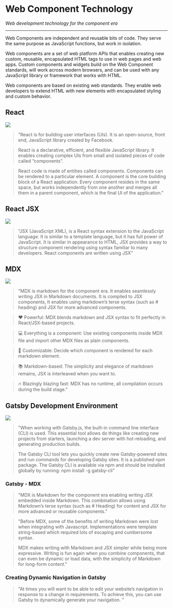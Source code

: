 

# Web Component Technology

*Web development technology for the component era*

***

Web Components are independent and reusable bits of code. They serve the same purpose as JavaScript functions, but work in isolation.

Web components are a set of web platform APIs that enables creating new custom, reusable, encapsulated HTML tags to use in web pages and web apps. Custom components and widgets build on the Web Component standards, will work across modern browsers, and can be used with any JavaScript library or framework that works with HTML.

Web components are based on existing web standards. They enable web developers to extend HTML with new elements with encapsulated styling and custom behavior.


## React

<img height={100} src={reactLogo} />

> "React is for building user interfaces (UIs). It is an open-source, front end, JavaScript library created by Facebook.


> React is a declarative, efficient, and flexible JavaScript library. It enables creating complex UIs from small and isolated pieces of code called “components”.

>  React code is made of entities called components. Components can be rendered to a particular element. A component is the core building block of a React application. Every component resides in the same space, but works independently from one another and merges all them in a parent component, which is the final UI of the application."


## React JSX

<img height={150} src={webComponents} />

> "JSX (JavaScript XML), is a React syntax extension to the JavaScript language. It is similar to a template language, but it has full power of JavaScript. It is similar in appearance to HTML, JSX provides a way to structure component rendering using syntax familiar to many developers. React components are written using JSX"
 


## MDX

<img height={60} src={mdxLogo} /> 

>  "MDX is markdown for the component era. It enables seamlessly writing JSX in Markdown documents. It is compiled to JSX components, It enables using markdown’s terse syntax (such as # heading) and JSX for more advanced components.

>  ❤️ Powerful: MDX blends markdown and JSX syntax to fit perfectly in React/JSX-based projects.

>  💻 Everything is a component: Use existing components inside MDX file and import other MDX files as plain components.

>  🔧 Customizable: Decide which component is rendered for each markdown element.

>  📚 Markdown-based: The simplicity and elegance of markdown remains, JSX is interleaved when you want to.

>  🔥 Blazingly blazing fast: MDX has no runtime, all compilation occurs during the build stage."

## Gatsby Development Environment

<img height={72} src={gatsbyLogo} />

> "When working with Gatsby.js, the built-in command line interface (CLI) is used. This essential tool allows do things like creating new projects from starters, launching a dev server with hot-reloading, and generating production builds.

> The Gatsby CLI tool lets you quickly create new Gatsby-powered sites and run commands for developing Gatsby sites. It is a published npm package. The Gatsby CLI is available via npm and should be installed globally by running: npm install -g gatsby-cli"

### Gatsby - MDX
> "MDX is Markdown for the component era enabling writing JSX embedded inside Markdown. This combination allows using Markdown’s terse syntax (such as # Heading) for content and JSX for more advanced or reusable components."

 > "Before MDX, some of the benefits of writing Markdown were lost when integrating with Javascript. Implementations were template string-based which required lots of escaping and cumbersome syntax.

> MDX makes writing with Markdown and JSX simpler while being more expressive. Writing is fun again when you combine components, that can even be dynamic or load data, with the simplicity of Markdown for long-form content."

### Creating Dynamic Navigation in Gatsby 
> "At times you will want to be able to edit your website’s navigation in response to a change in requirements. To achieve this, you can use Gatsby to dynamically generate your navigation. "
